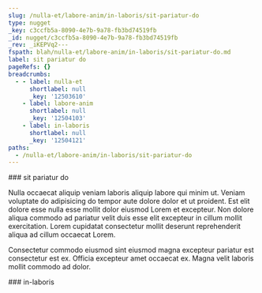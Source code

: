 ```yaml
---
slug: /nulla-et/labore-anim/in-laboris/sit-pariatur-do
type: nugget
_key: c3ccfb5a-8090-4e7b-9a78-fb3bd74519fb
_id: nugget/c3ccfb5a-8090-4e7b-9a78-fb3bd74519fb
_rev: _iKEPVq2---
fspath: blah/nulla-et/labore-anim/in-laboris/sit-pariatur-do.md
label: sit pariatur do
pageRefs: {}
breadcrumbs:
  - - label: nulla-et
      shortlabel: null
      _key: '12503610'
    - label: labore-anim
      shortlabel: null
      _key: '12504103'
    - label: in-laboris
      shortlabel: null
      _key: '12504121'
paths:
  - /nulla-et/labore-anim/in-laboris/sit-pariatur-do
---
```


<NuggetArea>
<Nugget slug="/nulla-et/labore-anim/in-laboris/sit-pariatur-do" type="nugget" _key="c3ccfb5a-8090-4e7b-9a78-fb3bd74519fb" _id="nugget/c3ccfb5a-8090-4e7b-9a78-fb3bd74519fb" _rev="_iKEPVq2---" fspath="blah/nulla-et/labore-anim/in-laboris/sit-pariatur-do.md" label="sit pariatur do" paths="/nulla-et/labore-anim/in-laboris/sit-pariatur-do">
<NuggetBody>
### sit pariatur do

Nulla occaecat aliquip veniam laboris aliquip labore qui minim ut. Veniam voluptate do adipisicing do tempor aute dolore dolor et ut proident. Est elit dolore esse nulla esse mollit dolor eiusmod Lorem et excepteur. Non dolore aliqua commodo ad pariatur velit duis esse elit excepteur in cillum mollit exercitation. Lorem cupidatat consectetur mollit deserunt reprehenderit aliqua ad cillum occaecat Lorem.

Consectetur commodo eiusmod sint eiusmod magna excepteur pariatur est consectetur est ex. Officia excepteur amet occaecat ex. Magna velit laboris mollit commodo ad dolor.

</NuggetBody>
<Breadcrumbs>
<Crumbs>
<Crumb _key="12503610" label="nulla-et" /><Crumb _key="12504103" label="labore-anim" /><Crumb _key="12504121" label="in-laboris" />
</Crumbs>
</Breadcrumbs>
</Nugget>

<NuggetsInbound>
</NuggetsInbound>
<NuggetsOutbound>
</NuggetsOutbound>
</NuggetArea>
<PassagesInbound>
<Passage direction="inbound" type="passage" _key="12504121" _id="passage/12504121" _rev="_iKEPVqy---" label="in-laboris" passage="in-laboris" fspath="blah/nulla-et/labore-anim/in-laboris" paths="/nulla-et/labore-anim/in-laboris" slug="/nulla-et/labore-anim/in-laboris">
<NuggetBody>
### in-laboris

</NuggetBody>
<Breadcrumbs>
<Crumbs>
<Crumb _key="12503610" label="nulla-et" /><Crumb _key="12504103" label="labore-anim" />
</Crumbs>
</Breadcrumbs>
</Passage>

</PassagesInbound>
<PassagesOutbound>
</PassagesOutbound>